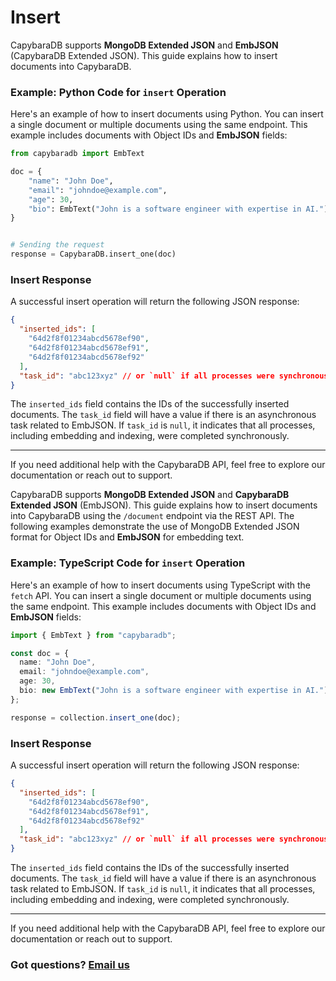 
# Insert

<LanguageToggle />

<LanguageContent lang="python">

CapybaraDB supports **MongoDB Extended JSON** and **EmbJSON** (CapybaraDB Extended JSON). This guide explains how to insert documents into CapybaraDB.

### Example: Python Code for `insert` Operation

Here's an example of how to insert documents using Python. You can insert a single document or multiple documents using the same endpoint. This example includes documents with Object IDs and **EmbJSON** fields:

```python copy filename="Python" showLineNumbers
from capybaradb import EmbText

doc = {
    "name": "John Doe",
    "email": "johndoe@example.com",
    "age": 30,
    "bio": EmbText("John is a software engineer with expertise in AI.")
}


# Sending the request
response = CapybaraDB.insert_one(doc)
```

### Insert Response

A successful insert operation will return the following JSON response:

```json copy filename="JSON" showLineNumbers
{
  "inserted_ids": [
    "64d2f8f01234abcd5678ef90",
    "64d2f8f01234abcd5678ef91",
    "64d2f8f01234abcd5678ef92"
  ],
  "task_id": "abc123xyz" // or `null` if all processes were synchronously completed
}
```

The `inserted_ids` field contains the IDs of the successfully inserted documents. The `task_id` field will have a value if there is an asynchronous task related to EmbJSON. If `task_id` is `null`, it indicates that all processes, including embedding and indexing, were completed synchronously.

---

If you need additional help with the CapybaraDB API, feel free to explore our documentation or reach out to support.

</LanguageContent>

<LanguageContent lang="typescript">

CapybaraDB supports **MongoDB Extended JSON** and **CapybaraDB Extended JSON** (EmbJSON). This guide explains how to insert documents into CapybaraDB using the `/document` endpoint via the REST API. The following examples demonstrate the use of MongoDB Extended JSON format for Object IDs and **EmbJSON** for embedding text.

### Example: TypeScript Code for `insert` Operation

Here's an example of how to insert documents using TypeScript with the `fetch` API. You can insert a single document or multiple documents using the same endpoint. This example includes documents with Object IDs and **EmbJSON** fields:

```typescript copy filename="TypeScript" showLineNumbers
import { EmbText } from "capybaradb";

const doc = {
  name: "John Doe",
  email: "johndoe@example.com",
  age: 30,
  bio: new EmbText("John is a software engineer with expertise in AI."),
};

response = collection.insert_one(doc);
```

### Insert Response

A successful insert operation will return the following JSON response:

```json copy filename="JSON" showLineNumbers
{
  "inserted_ids": [
    "64d2f8f01234abcd5678ef90",
    "64d2f8f01234abcd5678ef91",
    "64d2f8f01234abcd5678ef92"
  ],
  "task_id": "abc123xyz" // or `null` if all processes were synchronously completed
}
```

The `inserted_ids` field contains the IDs of the successfully inserted documents. The `task_id` field will have a value if there is an asynchronous task related to EmbJSON. If `task_id` is `null`, it indicates that all processes, including embedding and indexing, were completed synchronously.

---

If you need additional help with the CapybaraDB API, feel free to explore our documentation or reach out to support.

</LanguageContent>

### Got questions? [Email us](mailto:hello@capybaradb.co)
